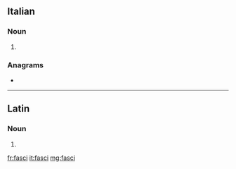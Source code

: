 ==Italian==

===Noun===
{{head|it|noun plural form|g=m}}

# {{plural of|fascio|lang=it}}

===Anagrams===
* {{l|it|scafi}}

----

==Latin==

===Noun===
{{la-noun-form|fascī}}

# {{inflection of|fascis||dat|s|lang=la}}

[[fr:fasci]]
[[it:fasci]]
[[mg:fasci]]